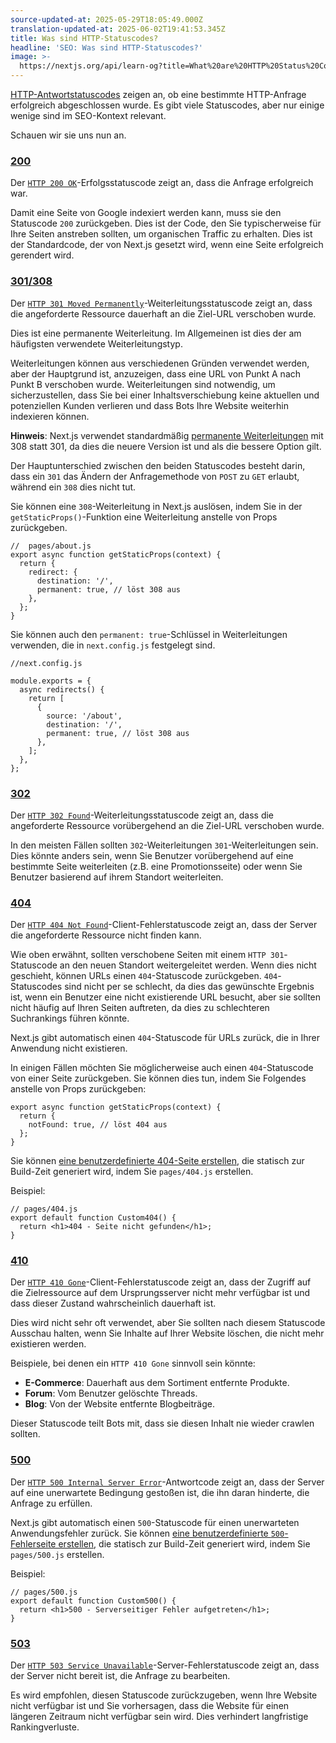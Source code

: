 ```yaml
---
source-updated-at: 2025-05-29T18:05:49.000Z
translation-updated-at: 2025-06-02T19:41:53.345Z
title: Was sind HTTP-Statuscodes?
headline: 'SEO: Was sind HTTP-Statuscodes?'
image: >-
  https://nextjs.org/api/learn-og?title=What%20are%20HTTP%20Status%20Codes?&amp;chapter=5
---
```


[HTTP-Antwortstatuscodes](https://developer.mozilla.org/docs/Web/HTTP/Status) zeigen an, ob eine bestimmte HTTP-Anfrage erfolgreich abgeschlossen wurde. Es gibt viele Statuscodes, aber nur einige wenige sind im SEO-Kontext relevant.

Schauen wir sie uns nun an.

### [200](#200)

Der [`HTTP 200 OK`](https://developer.mozilla.org/docs/Web/HTTP/Status/200)-Erfolgsstatuscode zeigt an, dass die Anfrage erfolgreich war.

Damit eine Seite von Google indexiert werden kann, muss sie den Statuscode `200` zurückgeben. Dies ist der Code, den Sie typischerweise für Ihre Seiten anstreben sollten, um organischen Traffic zu erhalten. Dies ist der Standardcode, der von Next.js gesetzt wird, wenn eine Seite erfolgreich gerendert wird.

### [301/308](#301308)

Der [`HTTP 301 Moved Permanently`](https://developer.mozilla.org/docs/Web/HTTP/Status/301)-Weiterleitungsstatuscode zeigt an, dass die angeforderte Ressource dauerhaft an die Ziel-URL verschoben wurde.

Dies ist eine permanente Weiterleitung. Im Allgemeinen ist dies der am häufigsten verwendete Weiterleitungstyp.

Weiterleitungen können aus verschiedenen Gründen verwendet werden, aber der Hauptgrund ist, anzuzeigen, dass eine URL von Punkt A nach Punkt B verschoben wurde. Weiterleitungen sind notwendig, um sicherzustellen, dass Sie bei einer Inhaltsverschiebung keine aktuellen und potenziellen Kunden verlieren und dass Bots Ihre Website weiterhin indexieren können.

**Hinweis**: Next.js verwendet standardmäßig [permanente Weiterleitungen](/docs/api-reference/next.config.js/redirects) mit 308 statt 301, da dies die neuere Version ist und als die bessere Option gilt.

Der Hauptunterschied zwischen den beiden Statuscodes besteht darin, dass ein `301` das Ändern der Anfragemethode von `POST` zu `GET` erlaubt, während ein `308` dies nicht tut.

Sie können eine `308`-Weiterleitung in Next.js auslösen, indem Sie in der `getStaticProps()`-Funktion eine Weiterleitung anstelle von Props zurückgeben.

```
//  pages/about.js
export async function getStaticProps(context) {
  return {
    redirect: {
      destination: '/',
      permanent: true, // löst 308 aus
    },
  };
}
```

Sie können auch den `permanent: true`-Schlüssel in Weiterleitungen verwenden, die in `next.config.js` festgelegt sind.

```
//next.config.js
 
module.exports = {
  async redirects() {
    return [
      {
        source: '/about',
        destination: '/',
        permanent: true, // löst 308 aus
      },
    ];
  },
};
```

### [302](#302)

Der [`HTTP 302 Found`](https://developer.mozilla.org/docs/Web/HTTP/Status/302)-Weiterleitungsstatuscode zeigt an, dass die angeforderte Ressource vorübergehend an die Ziel-URL verschoben wurde.

In den meisten Fällen sollten `302`-Weiterleitungen `301`-Weiterleitungen sein. Dies könnte anders sein, wenn Sie Benutzer vorübergehend auf eine bestimmte Seite weiterleiten (z.B. eine Promotionsseite) oder wenn Sie Benutzer basierend auf ihrem Standort weiterleiten.

### [404](#404)

Der [`HTTP 404 Not Found`](https://developer.mozilla.org/docs/Web/HTTP/Status/404)-Client-Fehlerstatuscode zeigt an, dass der Server die angeforderte Ressource nicht finden kann.

Wie oben erwähnt, sollten verschobene Seiten mit einem `HTTP 301`-Statuscode an den neuen Standort weitergeleitet werden. Wenn dies nicht geschieht, können URLs einen `404`-Statuscode zurückgeben. `404`-Statuscodes sind nicht per se schlecht, da dies das gewünschte Ergebnis ist, wenn ein Benutzer eine nicht existierende URL besucht, aber sie sollten nicht häufig auf Ihren Seiten auftreten, da dies zu schlechteren Suchrankings führen könnte.

Next.js gibt automatisch einen `404`-Statuscode für URLs zurück, die in Ihrer Anwendung nicht existieren.

In einigen Fällen möchten Sie möglicherweise auch einen `404`-Statuscode von einer Seite zurückgeben. Sie können dies tun, indem Sie Folgendes anstelle von Props zurückgeben:

```
export async function getStaticProps(context) {
  return {
    notFound: true, // löst 404 aus
  };
}
```

Sie können [eine benutzerdefinierte 404-Seite erstellen](/docs/advanced-features/custom-error-page#404-page), die statisch zur Build-Zeit generiert wird, indem Sie `pages/404.js` erstellen.

Beispiel:

```
// pages/404.js
export default function Custom404() {
  return <h1>404 - Seite nicht gefunden</h1>;
}
```

### [410](#410)

Der [`HTTP 410 Gone`](https://developer.mozilla.org/docs/Web/HTTP/Status/410)-Client-Fehlerstatuscode zeigt an, dass der Zugriff auf die Zielressource auf dem Ursprungsserver nicht mehr verfügbar ist und dass dieser Zustand wahrscheinlich dauerhaft ist.

Dies wird nicht sehr oft verwendet, aber Sie sollten nach diesem Statuscode Ausschau halten, wenn Sie Inhalte auf Ihrer Website löschen, die nicht mehr existieren werden.

Beispiele, bei denen ein `HTTP 410 Gone` sinnvoll sein könnte:

*   **E-Commerce**: Dauerhaft aus dem Sortiment entfernte Produkte.
*   **Forum**: Vom Benutzer gelöschte Threads.
*   **Blog**: Von der Website entfernte Blogbeiträge.

Dieser Statuscode teilt Bots mit, dass sie diesen Inhalt nie wieder crawlen sollten.

### [500](#500)

Der [`HTTP 500 Internal Server Error`](https://developer.mozilla.org/docs/Web/HTTP/Status/500)-Antwortcode zeigt an, dass der Server auf eine unerwartete Bedingung gestoßen ist, die ihn daran hinderte, die Anfrage zu erfüllen.

Next.js gibt automatisch einen `500`-Statuscode für einen unerwarteten Anwendungsfehler zurück. Sie können [eine benutzerdefinierte `500`-Fehlerseite erstellen](/docs/advanced-features/custom-error-page#500-page), die statisch zur Build-Zeit generiert wird, indem Sie `pages/500.js` erstellen.

Beispiel:

```
// pages/500.js
export default function Custom500() {
  return <h1>500 - Serverseitiger Fehler aufgetreten</h1>;
}
```

### [503](#503)

Der [`HTTP 503 Service Unavailable`](https://developer.mozilla.org/docs/Web/HTTP/Status/503)-Server-Fehlerstatuscode zeigt an, dass der Server nicht bereit ist, die Anfrage zu bearbeiten.

Es wird empfohlen, diesen Statuscode zurückzugeben, wenn Ihre Website nicht verfügbar ist und Sie vorhersagen, dass die Website für einen längeren Zeitraum nicht verfügbar sein wird. Dies verhindert langfristige Rankingverluste.